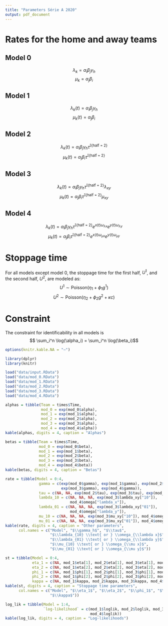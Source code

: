 ```yaml
---
title: "Parameters Série A 2020"
output: pdf_document
---
```


# Rates for the home and away teams

## Model 0
$$\lambda_k = \alpha_i \beta_j \gamma_h$$
$$\mu_k = \alpha_j \beta_i$$

\begin{itemize}
\item $i$: home team index;
\item $j$: away team index;
\item $\alpha$: attack strength parameter;
\item $1/\beta$: defense strength parameter;
\item $\gamma_h$: home advantage parameter.
\end{itemize}

## Model 1
$$\lambda_k(t) = \alpha_i \beta_j \gamma_h$$
$$\mu_k(t) = \alpha_j \beta_i$$

## Model 2
$$\lambda_k(t) = \alpha_i \beta_j \gamma_h \tau^{\mathbb{I}\{\text{half = 2}\}}$$
$$\mu_k(t) = \alpha_j \beta_i \tau^{\mathbb{I}\{\text{half = 2}\}}$$
\begin{itemize}
\item $\tau$: second half parameter.
\end{itemize}

## Model 3
$$\lambda_k(t) = \alpha_i \beta_j \gamma_h \tau^{\mathbb{I}\{\text{half = 2}\}} \lambda_{xy}$$
$$\mu_k(t) = \alpha_j \beta_i \tau^{\mathbb{I}\{\text{half = 2}\}} \mu_{xy}$$
\begin{itemize}
\item $\lambda_{xy} = \begin{cases}
 1, \text{ if $x = y$;}  \\
 \lambda_{10}, \text{ if $x > y$;} \\
 \lambda_{01}, \text{ if $x < y$;}
\end{cases}$

\item $\mu_{xy} = \begin{cases}
 1, \text{ if $x = y$;}  \\
 \mu_{10}, \text{ if $x > y$;} \\
 \mu_{01}, \text{ if $x < y$.}
\end{cases}$
\end{itemize}

## Model 4
$$\lambda_k(t) = \alpha_i \beta_j \gamma_h \tau^{\mathbb{I}\{\text{half = 2}\}} e^{x(t)\omega_{\lambda x}} e^{y(t) \omega_{\lambda y}}$$
$$\mu_k(t) = \alpha_j \beta_i \tau^{\mathbb{I}\{\text{half = 2}\}} e^{x(t)\omega_{\mu x}} e^{y(t) \omega_{\mu y}}$$
\begin{itemize}
\item $x(t)$: the number of goals of the home team until minute t;
\item $y(t)$: the number of goals of the away team until minute t;
\item $\omega_{\lambda x}$, $\omega_{\lambda y}$, $\omega_{\mu x}$ and $\omega_{\mu y}$: parameters that measure the impact of the scored goals in the rates. 
\end{itemize}

# Stoppage time

For all models except model 0, the stoppage time for the first half, $U^1$, and the second half, $U^2$, are modeled as:
$$ U^1 \sim \text{Poisson} (\eta_1 + \phi_1 g^1  )$$
$$ U^2 \sim \text{Poisson} (\eta_2 + \phi_2 g^2 + \kappa c)$$
\begin{itemize}
\item $g^t$ is the amount of goals scored in half $t$ until minute 45;

\item $c = \begin{cases}
 1, \text{ if $|x - y| \leq 1$ at minute 45 of the second half;}  \\
 0, \text{ otherwise.}
\end{cases}$
\end{itemize}

# Constraint

The constraint for identificability in all models is
$$ \sum_i^n \log(\alpha_i) = \sum_i^n \log(\beta_i)$$

```r
options(knitr.kable.NA = "–")

library(dplyr)
library(knitr)

load("data/input.RData")
load("data/mod_0.RData")
load("data/mod_1.RData")
load("data/mod_2.RData")
load("data/mod_3.RData")
load("data/mod_4.RData")
```

```r
alphas = tibble(Team = times$Time,
                mod_0 = exp(mod_0$alpha),
                mod_1 = exp(mod_1$alpha),
                mod_2 = exp(mod_2$alpha),
                mod_3 = exp(mod_3$alpha),
                mod_4 = exp(mod_4$alpha))
kable(alphas, digits = 4, caption = "Alphas")
```

```r
betas = tibble(Team = times$Time,
               mod_0 = exp(mod_0$beta),
               mod_1 = exp(mod_1$beta),
               mod_2 = exp(mod_2$beta),
               mod_3 = exp(mod_3$beta),
               mod_4 = exp(mod_4$beta))
kable(betas, digits = 4, caption = "Betas")
```

```r
rate = tibble(Model = 0:4,
               gamma = c(exp(mod_0$gamma), exp(mod_1$gamma), exp(mod_2$gamma), 
                         exp(mod_3$gamma), exp(mod_4$gamma)),
               tau = c(NA, NA, exp(mod_2$tau), exp(mod_3$tau), exp(mod_4$tau)),
               lambda_10 = c(NA, NA, NA, exp(mod_3$lambda_xy["10"]), 
                             mod_4$omega["lambda_x"]),
               lambda_01 = c(NA, NA, NA, exp(mod_3$lambda_xy["01"]), 
                             mod_4$omega["lambda_y"]),
               mu_10 = c(NA, NA, NA, exp(mod_3$mu_xy["10"]), mod_4$omega["mu_x"]),
               mu_01 = c(NA, NA, NA, exp(mod_3$mu_xy["01"]), mod_4$omega["mu_y"]))
kable(rate, digits = 4, caption = "Other parameters",
      col.names = c("Model", "$\\gamma_h$", "$\\tau$", 
                    "$\\lambda_{10} \\text{ or } \\omega_{\\lambda x}$",
                    "$\\lambda_{01} \\text{ or } \\omega_{\\lambda y}$", 
                    "$\\mu_{10} \\text{ or } \\omega_{\\mu x}$", 
                    "$\\mu_{01} \\text{ or } \\omega_{\\mu y}$"))
```

```r
st = tibble(Model = 0:4,
            eta_1 = c(NA, mod_1$eta[1], mod_2$eta[1], mod_3$eta[1], mod_4$eta[1]),
            eta_2 = c(NA, mod_1$eta[2], mod_2$eta[2], mod_3$eta[2], mod_4$eta[2]),
            phi_1 = c(NA, mod_1$phi[1], mod_2$phi[1], mod_3$phi[1], mod_4$phi[1]),
            phi_2 = c(NA, mod_1$phi[2], mod_2$phi[2], mod_3$phi[2], mod_4$phi[2]),
            kappa = c(NA, mod_1$kappa, mod_2$kappa, mod_3$kappa, mod_4$kappa))
kable(st, digits = 4, caption = "Stoppage time parameters",
      col.names = c("Model", "$\\eta_1$", "$\\eta_2$", "$\\phi_1$", "$\\phi_2$", 
                    "$\\kappa$"))
```
```r
log_lik = tibble(Model = 1:4,
                 `log-likelihood` = c(mod_1$loglik, mod_2$loglik, mod_3$loglik, 
                                      mod_4$loglik))
kable(log_lik, digits = 4, caption = "Log-likelihoods")
```



